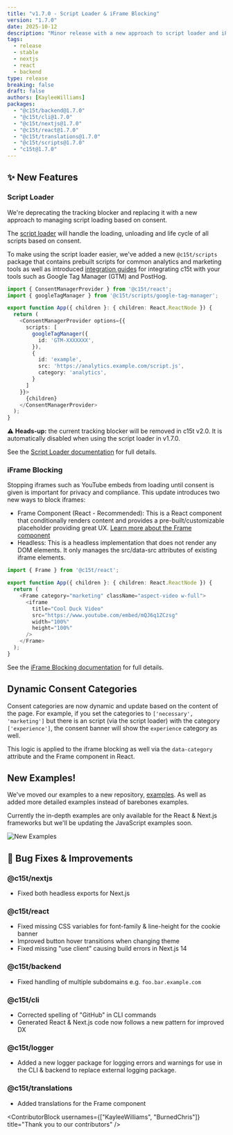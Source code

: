 ```yaml
---
title: "v1.7.0 - Script Loader & iFrame Blocking"
version: "1.7.0"
date: 2025-10-12
description: "Minor release with a new approach to script loader and iFrame blocking."
tags:
  - release
  - stable
  - nextjs
  - react
  - backend
type: release
breaking: false
draft: false
authors: [KayleeWilliams]
packages:
  - "@c15t/backend@1.7.0"
  - "@c15t/cli@1.7.0"
  - "@c15t/nextjs@1.7.0"
  - "@c15t/react@1.7.0"
  - "@c15t/translations@1.7.0"
  - "@c15t/scripts@1.7.0"
  - "c15t@1.7.0"
---
```


## ✨ New Features

### Script Loader

We're deprecating the tracking blocker and replacing it with a new approach to managing script loading based on consent.

The [script loader](/docs/frameworks/javascript/script-loader) will handle the loading, unloading and life cycle of all scripts based on consent. 

To make using the script loader easier, we've added a new `@c15t/scripts` package that contains prebuilt scripts for common analytics and marketing tools as well as introduced [integration guides](/docs/integrations) for integrating c15t with your tools such as Google Tag Manager (GTM) and PostHog.

```ts
import { ConsentManagerProvider } from '@c15t/react';
import { googleTagManager } from '@c15t/scripts/google-tag-manager';

export function App({ children }: { children: React.ReactNode }) {
  return (
    <ConsentManagerProvider options={{
      scripts: [
        googleTagManager({
          id: 'GTM-XXXXXXX',
        }),
        {
          id: 'example',
          src: 'https://analytics.example.com/script.js',
          category: 'analytics',
        }
      ]
    }}>
      {children}
    </ConsentManagerProvider>
  );
}
```

⚠️ **Heads-up:** the current tracking blocker will be removed in c15t v2.0. It is automatically disabled when using the script loader in v1.7.0.

See the [Script Loader documentation](/docs/frameworks/react/script-loader) for full details.

### iFrame Blocking

Stopping iframes such as YouTube embeds from loading until consent is given is important for privacy and compliance. This update introduces two new ways to block iframes:

- Frame Component (React - Recommended): This is a React component that conditionally renders content and provides a pre-built/customizable placeholder providing great UX. [Learn more about the Frame component](/docs/frameworks/react/components/frame)
- Headless: This is a headless implementation that does not render any DOM elements. It only manages the src/data-src attributes of existing iframe elements.

```ts
import { Frame } from '@c15t/react';

export function App({ children }: { children: React.ReactNode }) {
  return (
    <Frame category="marketing" className="aspect-video w-full">
      <iframe
        title="Cool Duck Video"
        src="https://www.youtube.com/embed/mQJ6q1ZCzsg"
        width="100%"
        height="100%"
      />
    </Frame>
  );
}
```

See the [iFrame Blocking documentation](/docs/frameworks/react/iframe-blocking) for full details.

## Dynamic Consent Categories

Consent categories are now dynamic and update based on the content of the page. For example, if you set the categories to `['necessary', 'marketing']` but there is an script (via the script loader) with the category `['experience']`, the consent banner will show the `experience` category as well.

This logic is applied to the iframe blocking as well via the `data-category` attribute and the Frame component in React.

## New Examples!

We've moved our examples to a new repository, [examples](https://github.com/c15t/examples). As well as added more detailed examples instead of barebones examples.

Currently the in-depth examples are only available for the React & Next.js frameworks but we'll be updating the JavaScript examples soon.

![New Examples](https://qawfa2yzgrix7k7v.public.blob.vercel-storage.com/changelogs/1.7.0-New-Examples.png)

## 🐛 Bug Fixes & Improvements

### **@c15t/nextjs**

* Fixed both headless exports for Next.js

### **@c15t/react**

* Fixed missing CSS variables for font-family & line-height for the cookie banner
* Improved button hover transitions when changing theme
* Fixed missing "use client" causing build errors in Next.js 14

### **@c15t/backend**

* Fixed handling of multiple subdomains e.g. `foo.bar.example.com`

### **@c15t/cli**

* Corrected spelling of "GitHub" in CLI commands
* Generated React & Next.js code now follows a new pattern for improved DX

### **@c15t/logger**

* Added a new logger package for logging errors and warnings for use in the CLI & backend to replace external logging package.

### **@c15t/translations**

* Added translations for the Frame component

<ContributorBlock usernames={["KayleeWilliams", "BurnedChris"]} title="Thank you to our contributors" />
